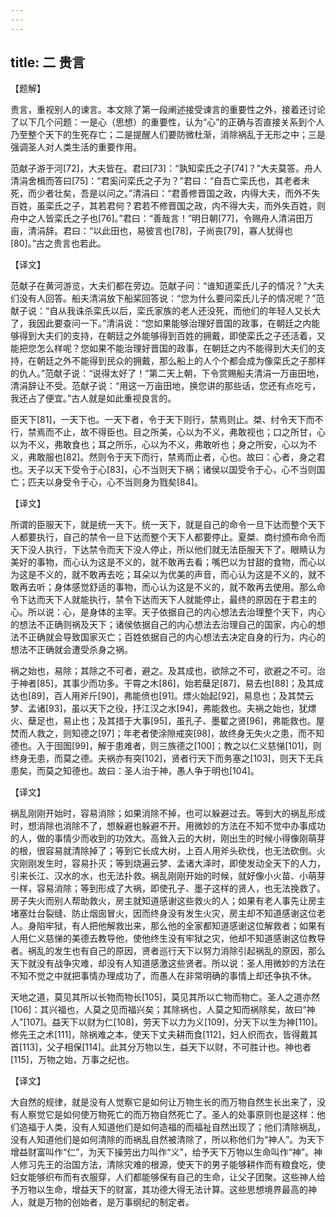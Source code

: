 ```yaml
---
---
---
```

title: 二 贵言
---





【题解】


贵言，重视别人的谏言。本文除了第一段阐述接受谏言的重要性之外，接着还讨论了以下几个问题：一是心（思想）的重要性，认为“心”的正确与否直接关系到个人乃至整个天下的生死存亡；二是提醒人们要防微杜渐，消除祸乱于无形之中；三是强调圣人对人类生活的重要作用。


范献子游于河[72]，大夫皆在。君曰[73]：“孰知栾氏之子[74]？”大夫莫答。舟人清涓舍楫而答曰[75]：“君奚问栾氏之子为？”君曰：“自吾亡栾氏也，其老者未死，而少者壮矣，吾是以问之。”清涓曰：“君善修晋国之政，内得大夫，而外不失百姓，虽栾氏之子，其若君何？君若不修晋国之政，内不得大夫，而外失百姓，则舟中之人皆栾氏之子也[76]。”君曰：“善哉言！”明日朝[77]，令赐舟人清涓田万亩，清涓辞。君曰：“以此田也，易彼言也[78]，子尚丧[79]，寡人犹得也[80]。”古之贵言也若此。


【译文】


范献子在黄河游览，大夫们都在旁边。范献子问：“谁知道栾氏儿子的情况？”大夫们没有人回答。船夫清涓放下船桨回答说：“您为什么要问栾氏儿子的情况呢？”范献子说：“自从我诛杀栾氏以后，栾氏家族的老人还没死，而他们的年轻人又长大了，我因此要查问一下。”清涓说：“您如果能够治理好晋国的政事，在朝廷之内能够得到大夫们的支持，在朝廷之外能够得到百姓的拥戴，即使栾氏之子还活着，又能把您怎么样呢？您如果不能治理好晋国的政事，在朝廷之内不能得到大夫们的支持，在朝廷之外不能得到民众的拥戴，那么船上的人个个都会成为像栾氏之子那样的仇人。”范献子说：“说得太好了！”第二天上朝，下令赏赐船夫清涓一万亩田地，清涓辞让不受。范献子说：“用这一万亩田地，换您讲的那些话，您还有点吃亏，我还占了便宜。”古人就是如此重视良言的。


臣天下[81]，一天下也。一天下者，令于天下则行，禁焉则止。桀、纣令天下而不行，禁焉而不止，故不得臣也。目之所美，心以为不义，弗敢视也；口之所甘，心以为不义，弗敢食也；耳之所乐，心以为不义，弗敢听也；身之所安，心以为不义，弗敢服也[82]。然则令于天下而行，禁焉而止者，心也。故曰：心者，身之君也。天子以天下受令于心[83]，心不当则天下祸；诸侯以国受令于心，心不当则国亡；匹夫以身受令于心，心不当则身为戮矣[84]。


【译文】


所谓的臣服天下，就是统一天下。统一天下，就是自己的命令一旦下达而整个天下人都要执行，自己的禁令一旦下达而整个天下人都要停止。夏桀、商纣颁布命令而天下没人执行，下达禁令而天下没人停止，所以他们就无法臣服天下了。眼睛认为美好的事物，而心认为这是不义的，就不敢再去看；嘴巴以为甘甜的食物，而心以为这是不义的，就不敢再去吃；耳朵以为优美的声音，而心认为这是不义的，就不敢再去听；身体感觉舒适的事物，而心认为这是不义的，就不敢再去使用。那么命令下达而天下人就能执行，禁令下达而天下人就能停止，最终的原因在于君主的心。所以说：心，是身体的主宰。天子依据自己的内心想法去治理整个天下，内心的想法不正确则祸及天下；诸侯依据自己的内心想法去治理自己的国家，内心的想法不正确就会导致国家灭亡；百姓依据自己的内心想法去决定自身的行为，内心的想法不正确就会遭受杀身之祸。


祸之始也，易除；其除之不可者，避之。及其成也，欲除之不可，欲避之不可。治于神者[85]，其事少而功多。干霄之木[86]，始若蘖足[87]，易去也[88]；及其成达也[89]，百人用斧斤[90]，弗能偾也[91]。熛火始起[92]，易息也；及其焚云梦、孟诸[93]，虽以天下之役，抒江汉之水[94]，弗能救也。夫祸之始也，犹熛火、蘖足也，易止也；及其措于大事[95]，虽孔子、墨翟之贤[96]，弗能救也。屋焚而人救之，则知德之[97]；年老者使涂隙戒突[98]，故终身无失火之患，而不知德也。入于囹圄[99]，解于患难者，则三族德之[100]；教之以仁义慈悌[101]，则终身无患，而莫之德。夫祸亦有突[102]，贤者行天下而务塞之[103]，则天下无兵患矣，而莫之知德也。故曰：圣人治于神，愚人争于明也[104]。


【译文】


祸乱刚刚开始时，容易消除；如果消除不掉，也可以躲避过去。等到大的祸乱形成时，想消除也消除不了，想躲避也躲避不开。用微妙的方法在不知不觉中办事成功的人，做的事情少而收到的功效大。高耸入云的大树，刚出生的时候小得像刚萌芽的根，很容易就清除掉了；等到它长成大树，上百人用斧头砍伐，也无法砍倒。火灾刚刚发生时，容易扑灭；等到烧遍云梦、孟诸大泽时，即使发动全天下的人力，引来长江、汉水的水，也无法扑救。祸乱刚刚开始的时候，就好像小火苗、小萌芽一样，容易消除；等到形成了大祸，即使孔子、墨子这样的贤人，也无法挽救了。房子失火而别人帮助救火，房主就知道感谢这些救火的人；如果有老人事先让房主堵塞灶台裂缝、防止烟囱冒火，因而终身没有发生火灾，房主却不知道感谢这位老人。身陷牢狱，有人把他解救出来，那么他的全家都知道感谢这位解救者；如果有人用仁义慈悌的美德去教导他，使他终生没有牢狱之灾，他却不知道感谢这位教导者。祸乱的发生也有自己的原因，贤者巡行天下以努力消除引起祸乱的原因，那么天下就没有战争灾难，却没有人知道感激这些贤者。所以说：圣人用微妙的方法在不知不觉之中就把事情办理成功了，而愚人在非常明确的事情上却还争执不休。


天地之道，莫见其所以长物而物长[105]，莫见其所以亡物而物亡。圣人之道亦然[106]：其兴福也，人莫之见而福兴矣；其除祸也，人莫之知而祸除矣，故曰“神人”[107]。益天下以财为仁[108]，劳天下以力为义[109]，分天下以生为神[110]。修先王之术[111]，除祸难之本，使天下丈夫耕而食[112]，妇人织而衣，皆得戴其首[113]，父子相保[114]。此其分万物以生，益天下以财，不可胜计也。神也者[115]，万物之始，万事之纪也。


【译文】


大自然的规律，就是没有人觉察它是如何让万物生长的而万物自然生长出来了，没有人察觉它是如何使万物死亡的而万物自然死亡了。圣人的处事原则也是这样：他们造福于人类，没有人知道他们是如何造福的而福祉自然出现了；他们清除祸乱，没有人知道他们是如何清除的而祸乱自然被清除了，所以称他们为“神人”。为天下增益财富叫作“仁”，为天下操劳出力叫作“义”，给予天下万物以生命叫作“神”。神人修习先王的治国方法，清除灾难的根源，使天下的男子能够耕作而有粮食吃，使妇女能够织布而有衣服穿，人们都能够保有自己的生命，让父子团聚。这些神人给予万物以生命，增益天下的财富，其功德大得无法计算。这些思想境界最高的神人，就是万物的创始者，是万事纲纪的制定者。